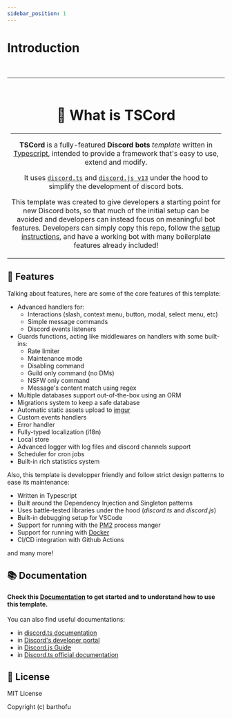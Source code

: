 ```yaml
---
sidebar_position: 1
---
```


# Introduction

<br/>

<table>
<tr>
<td align="center">

<br/>

# 🌟 What is TSCord

<hr/>

**TSCord** is a fully-featured **Discord bots** *template* written in [Typescript](https://www.typescriptlang.org/), intended to provide a framework that's easy to use, extend and modify.

It uses [`discord.ts`](https://github.com/oceanroleplay/discord.ts) and [`discord.js v13`](https://github.com/discordjs/discord.js) under the hood to simplify the development of discord bots.

This template was created to give developers a starting point for new Discord bots, so that much of the initial setup can be avoided and developers can instead focus on meaningful bot features. Developers can simply copy this repo, follow the [setup instructions](https://barthofu.github.io/tscord-docs), and have a working bot with many boilerplate features already included!        
    
</td>
</tr>
</table>

## 📜 Features

Talking about features, here are some of the core features of this template:

- Advanced handlers for:
    - Interactions (slash, context menu, button, modal, select menu, etc)
    - Simple message commands
    - Discord events listeners
- Guards functions, acting like middlewares on handlers with some built-ins:
    - Rate limiter
    - Maintenance mode
    - Disabling command
    - Guild only command (no DMs)
    - NSFW only command
    - Message's content match using regex
- Multiple databases support out-of-the-box using an ORM
- Migrations system to keep a safe database
- Automatic static assets upload to [imgur](https://imgur.com/)
- Custom events handlers
- Error handler
- Fully-typed localization (i18n)
- Local store
- Advanced logger with log files and discord channels support
- Scheduler for cron jobs
- Built-in rich statistics system

Also, this template is developper friendly and follow strict design patterns to ease its maintenance:
- Written in Typescript
- Built around the Dependency Injection and Singleton patterns
- Uses battle-tested libraries under the hood (*discord.ts* and *discord.js*)
- Built-in debugging setup for VSCode
- Support for running with the [PM2](https://pm2.keymetrics.io/) process manger
- Support for running with [Docker](https://www.docker.com/)
- CI/CD integration with Github Actions

and many more!

## 📚 Documentation

#### Check this [**Documentation**](https://barthofu.github.io/tscord-docs/docs) to get started and to understand how to use this template.

You can also find useful documentations:
- in [discord.ts documentation](https://discord-ts.js.org/)
- in [Discord's developer portal](https://discord.com/developers/docs/intro)
- in [Discord.js Guide](https://discordjs.guide/)
- in [Discord.ts official documentation](https://owencalvin.github.io/discord.ts/)

## 📑 License

MIT License

Copyright (c) barthofu